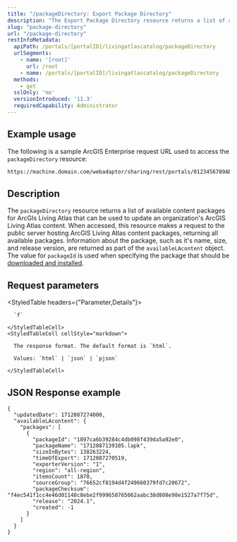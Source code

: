 ```yaml
---
title: "/packageDirectory: Export Package Directory"
description: "The Export Package Directory resource returns a list of available content packages for ArcGIs Living Atlas that can be used to update an organization's ArcGIS Living Atlas content."
slug: "package-directory"
url: "/package-directory"
restInfoMetadata:
  apiPath: /portals/[portalID]/livingatlascatalog/packageDirectory
  urlSegments:
    - name: '[root]'
      url: /root
    - name: /portals/[portalID]/livingatlascatalog/packageDirectory
  methods:
    - get
  sslOnly: 'no'
  versionIntroduced: '11.3'
  requiredCapability: Administrator
---
```



## Example usage

The following is a sample ArcGIS Enterprise request URL used to access the `packageDirectory` resource:

```markdown
https://machine.domain.com/webadaptor/sharing/rest/portals/0123456789ABCDEF/livingatlascatalog/packageDirectory?f=pjson

```

## Description

The `packageDirectory` resource returns a list of available content packages for ArcGIs Living Atlas that can be used to update an organization's ArcGIS Living Atlas content. When accessed, this resource makes a request to the public server hosting ArcGIS Living Atlas content packages, returning all available packages. Information about the package, such as it's name, size, and release version, are returned as part of the `availableLAcontent` object. The value for `packageId` is used when specifying the package that should be [downloaded and installed](/download-and-install).


## Request parameters

<StyledTable headers={"Parameter,Details"}>
  <StyledTableRow>
    <StyledTableCell cellStyle="markdown">

      `f`

    </StyledTableCell>
    <StyledTableCell cellStyle="markdown">

      The response format. The default format is `html`.

      Values: `html` | `json` | `pjson`

    </StyledTableCell>
  </StyledTableRow>
</StyledTable>


## JSON Response example

```other
{
  "updatedDate": 1712087274000,
  "availableLAcontent": {
    "packages": [
      {
        "packageId": "1897ca6b39284c4db098f439da5a92e0",
        "packageName": "1712087139105.lapk",
        "sizeInBytes": 138263224,
        "timeOfExport": 1712087270519,
        "exporterVersion": "1",
        "region": "all-region",
        "itemsCount": 1870,
        "sourceGroup": "76652cf8194d4f249660379fd7c20672",
        "packageChecksum": "f4ec541f1cc4e46d01148c8ebe2f999650765062aabc38d808e98e1527a7f75d",
        "release": "2024.1",
        "created": -1
      }
    ]
  }
}

```
